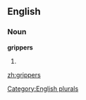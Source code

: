 ==English==

===Noun===
'''grippers'''

# {{plural of|[[gripper]]}}

[[Category:English plurals]]

[[zh:grippers]]